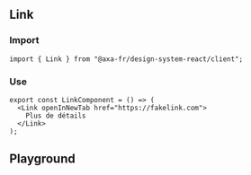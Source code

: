 
<Meta of={LinkStories} />

## Link

### Import

```tsx title="test.js"
import { Link } from "@axa-fr/design-system-react/client";
```

### Use

```tsx title="test.js"
export const LinkComponent = () => (
  <Link openInNewTab href="https://fakelink.com">
    Plus de détails
  </Link>
);
```

## Playground

<Canvas of={LinkStories.Default} />

<Controls of={LinkStories.Default} />
